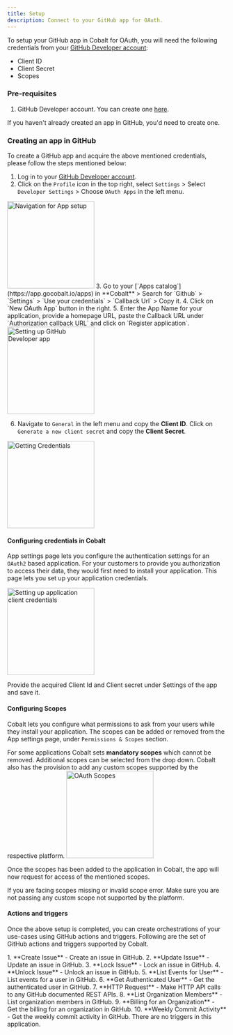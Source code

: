 ```yaml
---
title: Setup
description: Connect to your GitHub app for OAuth.
---
```

To setup your GitHub app in Cobalt for OAuth, you will need the following credentials from your [GitHub Developer account](https://github.com/settings/developers):
- Client ID
- Client Secret
- Scopes

### Pre-requisites

1. GitHub Developer account. You can create one [here](https://github.com/signup).

<Info>If you haven't already created an app in GitHub, you'd need to create one.</Info>

### Creating an app in GitHub

To create a GitHub app and acquire the above mentioned credentials, please follow the steps mentioned below:

1. Log in to your [GitHub Developer account](https://github.com/settings/developers).
2. Click on the `Profile` icon in the top right, select `Settings` > Select `Developer Settings` > Choose `OAuth Apps` in the left menu.
<img height="200" src="/images/Github/github_navigation.png" alt="Navigation for App setup"/>
3. Go to your [`Apps catalog`](https://app.gocobalt.io/apps) in **Cobalt** > Search for `Github` > `Settings` > `Use your credentials` > `Callback Url` > Copy it.
4. Click on `New OAuth App` button in the right.
5. Enter the App Name for your application, provide a homepage URL, paste the Callback URL under `Authorization callback URL` and click on `Register application`.
<img height="200" src="/images/Github/github_config.png" alt="Setting up GitHub Developer app"/>

6. Navigate to `General` in the left menu and copy the **Client ID**. Click on `Generate a new client secret` and copy the **Client Secret**.
<img height="200" src="/images/Github/github_credentials.png" alt="Getting Credentials"/>

#### Configuring credentials in Cobalt
App settings page lets you configure the authentication settings for an `OAuth2` based application. For your customers to provide you authorization to access their data,
they would first need to install your application. This page lets you set up your application credentials.

<img height="200" src="/images/Github/github_cobalt.png" alt="Setting up application client credentials"/>

Provide the acquired Client Id and Client secret under Settings of the app and save it.

#### Configuring Scopes
Cobalt lets you configure what permissions to ask from your users while they install your application. The scopes can be added or removed from the App settings page, under `Permissions & Scopes`
section. 

For some applications Cobalt sets **mandatory scopes** which cannot be removed. Additional scopes can be selected from the drop down. Cobalt also has the provision to add any 
custom scopes supported by the respective platform.
<img height="200" src="/images/Github/github_scopes.png" alt="OAuth Scopes"/>

Once the scopes has been added to the application in Cobalt, the app will now request for access of the mentioned scopes.

<Warning>
If you are facing scopes missing or invalid scope error. Make sure you are not passing any custom scope not supported by the platform.
</Warning>

#### Actions and triggers
Once the above setup is completed, you can create orchestrations of your use-cases using GitHub actions and triggers. Following are the set of GitHub actions and triggers
supported by Cobalt.

<Tabs>
  <Tab title="Actions">
  <AccordionGroup>
  <Accordion title="Issue">
     1. **Create Issue** - Create an issue in GitHub.
     2. **Update Issue** - Update an issue in GitHub.
     3. **Lock Issue** - Lock an issue in GitHub.
     4. **Unlock Issue** - Unlock an issue in GitHub.
     </Accordion>
     <Accordion title="User">
     5. **List Events for User** - List events for a user in GitHub.
     6. **Get Authenticated User** - Get the authenticated user in GitHub.
     </Accordion>
     <Accordion title="Others">
     7. **HTTP Request** - Make HTTP API calls to any GitHub documented REST APIs.
     8. **List Organization Members** - List organization members in GitHub.
     9. **Billing for an Organization** - Get the billing for an organization in GitHub.
     10. **Weekly Commit Activity** - Get the weekly commit activity in GitHub.
     </Accordion>

  </AccordionGroup>
  </Tab>
  <Tab title="Triggers">
    There are no triggers in this application.
  </Tab>
</Tabs>